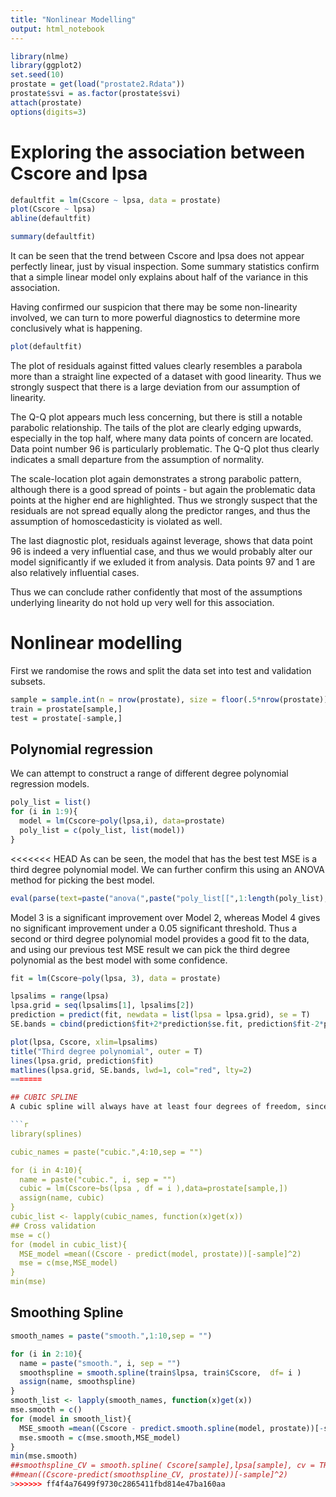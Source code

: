 ```yaml
---
title: "Nonlinear Modelling"
output: html_notebook
---
```


```r
library(nlme)
library(ggplot2)
set.seed(10)
prostate = get(load("prostate2.Rdata"))
prostate$svi = as.factor(prostate$svi)
attach(prostate)
options(digits=3)
```

# Exploring the association between Cscore and lpsa

```r
defaultfit = lm(Cscore ~ lpsa, data = prostate)
plot(Cscore ~ lpsa)
abline(defaultfit)
```

```r
summary(defaultfit)
```

It can be seen that the trend between Cscore and lpsa does not appear perfectly linear, just by visual inspection. Some summary statistics confirm that a simple linear model only explains about half of the variance in this association.

Having confirmed our suspicion that there may be some non-linearity involved, we can turn to more powerful diagnostics to determine more conclusively what is happening.

```r
plot(defaultfit)
```

The plot of residuals against fitted values clearly resembles a parabola more than a straight line expected of a dataset with good linearity. Thus we strongly suspect that there is a large deviation from our assumption of linearity.

The Q-Q plot appears much less concerning, but there is still a notable parabolic relationship. The tails of the plot are clearly edging upwards, especially in the top half, where many data points of concern are located. Data point number 96 is particularly problematic. The Q-Q plot thus clearly indicates a small departure from the assumption of normality.

The scale-location plot again demonstrates a strong parabolic pattern, although there is a good spread of points - but again the problematic data points at the higher end are highlighted. Thus we strongly suspect that the residuals are not spread equally along the predictor ranges, and thus the assumption of homoscedasticity is violated as well.

The last diagnostic plot, residuals against leverage, shows that data point 96 is indeed a very influential case, and thus we would probably alter our model significantly if we exluded it from analysis. Data points 97 and 1 are also relatively influential cases.

Thus we can conclude rather confidently that most of the assumptions underlying linearity do not hold up very well for this association.


# Nonlinear modelling

First we randomise the rows and split the data set into test and validation subsets.

```r
sample = sample.int(n = nrow(prostate), size = floor(.5*nrow(prostate)), replace = F)
train = prostate[sample,]
test = prostate[-sample,]
```


## Polynomial regression

We can attempt to construct a range of different degree polynomial regression models. 

```r
poly_list = list()
for (i in 1:9){
  model = lm(Cscore~poly(lpsa,i), data=prostate)
  poly_list = c(poly_list, list(model))
}
```

<<<<<<< HEAD
As can be seen, the model that has the best test MSE is a third degree polynomial model. We can further confirm this using an ANOVA method for picking the best model.

```r
eval(parse(text=paste("anova(",paste("poly_list[[",1:length(poly_list),"]]",sep="",collapse=","),")")))
```

Model 3 is a significant improvement over Model 2, whereas Model 4 gives no significant improvement under a 0.05 significant threshold. Thus a second or third degree polynomial model provides a good fit to the data, and using our previous test MSE result we can pick the third degree polynomial as the best model with some confidence.

```r
fit = lm(Cscore~poly(lpsa, 3), data = prostate)

lpsalims = range(lpsa)
lpsa.grid = seq(lpsalims[1], lpsalims[2])
prediction = predict(fit, newdata = list(lpsa = lpsa.grid), se = T)
SE.bands = cbind(prediction$fit+2*prediction$se.fit, prediction$fit-2*prediction$se.fit)

plot(lpsa, Cscore, xlim=lpsalims)
title("Third degree polynomial", outer = T)
lines(lpsa.grid, prediction$fit)
matlines(lpsa.grid, SE.bands, lwd=1, col="red", lty=2)
=======

## CUBIC SPLINE
A cubic spline will always have at least four degrees of freedom, since we have the three variables and at least one knot. We let the knots be put at uniform quantiles.

```r
library(splines)

cubic_names = paste("cubic.",4:10,sep = "")

for (i in 4:10){
  name = paste("cubic.", i, sep = "")
  cubic = lm(Cscore~bs(lpsa , df = i ),data=prostate[sample,])
  assign(name, cubic)
}
cubic_list <- lapply(cubic_names, function(x)get(x))
## Cross validation
mse = c()
for (model in cubic_list){
  MSE_model =mean((Cscore - predict(model, prostate))[-sample]^2)
  mse = c(mse,MSE_model)
}
min(mse)
```


## Smoothing Spline
```r
smooth_names = paste("smooth.",1:10,sep = "")

for (i in 2:10){
  name = paste("smooth.", i, sep = "")
  smoothspline = smooth.spline(train$lpsa, train$Cscore,  df= i )
  assign(name, smoothspline)
}
smooth_list <- lapply(smooth_names, function(x)get(x))
mse.smooth = c()
for (model in smooth_list){
  MSE_smooth =mean((Cscore - predict.smooth.spline(model, prostate))[-sample]^2)
  mse.smooth = c(mse.smooth,MSE_model)
}
min(mse.smooth)
##smoothspline_CV = smooth.spline( Cscore[sample],lpsa[sample], cv = TRUE)
##mean((Cscore-predict(smoothspline_CV, prostate))[-sample]^2)
>>>>>>> ff4f4a76499f9730c2865411fbd814e47ba160aa
```

